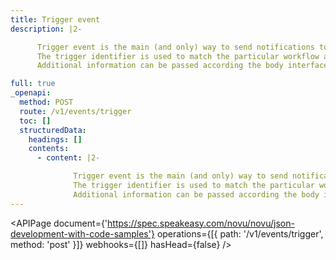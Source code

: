 ```yaml
---
title: Trigger event
description: |2-

      Trigger event is the main (and only) way to send notifications to subscribers. 
      The trigger identifier is used to match the particular workflow associated with it. 
      Additional information can be passed according the body interface below.

full: true
_openapi:
  method: POST
  route: /v1/events/trigger
  toc: []
  structuredData:
    headings: []
    contents:
      - content: |2-

              Trigger event is the main (and only) way to send notifications to subscribers. 
              The trigger identifier is used to match the particular workflow associated with it. 
              Additional information can be passed according the body interface below.
---
```


<APIPage
  document={'https://spec.speakeasy.com/novu/novu/json-development-with-code-samples'}
  operations={[{ path: '/v1/events/trigger', method: 'post' }]}
  webhooks={[]}
  hasHead={false}
/>

